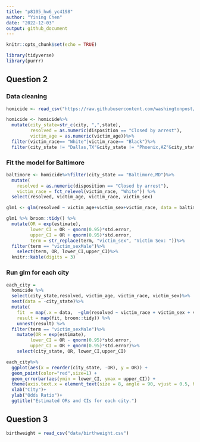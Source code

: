 ```yaml
---
title: "p8105_hw6_yc4198"
author: "Yining Chen"
date: "2022-12-03"
output: github_document
---
```


```r
knitr::opts_chunk$set(echo = TRUE)
```

```r
library(tidyverse)
library(purrr)
```

## Question 2

### Data cleaning
```r
homicide <- read_csv("https://raw.githubusercontent.com/washingtonpost/data-homicides/master/homicide-data.csv")

homicide <- homicide%>%
  mutate(city_state=str_c(city, ",",state),
         resolved = as.numeric(disposition == "Closed by arrest"),
         victim_age = as.numeric(victim_age))%>%
  filter(victim_race== "White"|victim_race== "Black")%>%
  filter(city_state != "Dallas,TX"&city_state != "Phoenix,AZ"&city_state != "Kansas City,MO"& city_state != "Tulsa,AL")
```

### Fit the model for Baltimore
```r
baltimore <- homicide%>%filter(city_state == "Baltimore,MD")%>%
  mutate(
    resolved = as.numeric(disposition == "Closed by arrest"),
    victim_race = fct_relevel(victim_race, "White")) %>% 
  select(resolved, victim_age, victim_race, victim_sex)

glm1 <- glm(resolved ~ victim_age+victim_sex+victim_race, data = baltimore,family = binomial())

glm1 %>% broom::tidy() %>%
  mutate(OR = exp(estimate),
         lower_CI = OR - qnorm(0.95)*std.error,
         upper_CI = OR + qnorm(0.95)*std.error,
         term = str_replace(term, "victim_sex", "Victim Sex: "))%>%
  filter(term == "victim_sexMale")%>%
    select(term, OR, lower_CI,upper_CI)%>%
  knitr::kable(digits = 3)
```

### Run glm for each city
```r
each_city = 
  homicide %>%
  select(city_state,resolved, victim_age, victim_race, victim_sex)%>%
  nest(data = -city_state)%>%
  mutate(
    fit  = map(.x = data,  ~glm(resolved ~ victim_race + victim_sex + victim_age, data = .x, family = "binomial")),
    result = map(fit, broom::tidy)) %>%
    unnest(result) %>% 
  filter(term == "victim_sexMale")%>%
    mutate(OR = exp(estimate),
         lower_CI = OR - qnorm(0.95)*std.error,
         upper_CI = OR + qnorm(0.95)*std.error)%>%
    select(city_state, OR, lower_CI,upper_CI)
```

```r
each_city%>% 
  ggplot(aes(x = reorder(city_state, -OR), y = OR)) +
  geom_point(color="red",size=1) +
  geom_errorbar(aes(ymin = lower_CI, ymax = upper_CI)) +  
  theme(axis.text.x = element_text(size = 8, angle = 90, vjust = 0.5, hjust = 1))+
  xlab("City")+
  ylab("Odds Ratio")+
  ggtitle("Estimated ORs and CIs for each city.")
```

## Question 3

```r
birthweight = read_csv("data/birthweight.csv")
```

